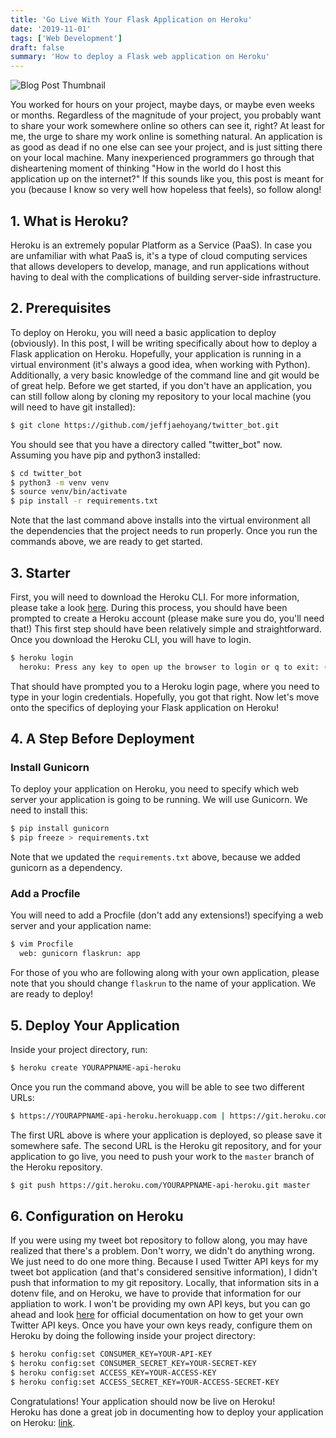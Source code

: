 ```yaml
---
title: 'Go Live With Your Flask Application on Heroku'
date: '2019-11-01'
tags: ['Web Development']
draft: false
summary: 'How to deploy a Flask web application on Heroku'
---
```


![Blog Post Thumbnail](/static/images/deploy-flask-on-heroku/heroku_flask.png)

You worked for hours on your project, maybe days, or maybe even weeks or months. Regardless of the magnitude of your project, you probably want to share your work somewhere online so others can see it, right? At least for me, the urge to share my work online is something natural. An application is as good as dead if no one else can see your project, and is just sitting there on your local machine. Many inexperienced programmers go through that disheartening moment of thinking "How in the world do I host this application up on the internet?" If this sounds like you, this post is meant for you (because I know so very well how hopeless that feels), so follow along!  

## 1. What is Heroku? 
Heroku is an extremely popular Platform as a Service (PaaS). In case you are unfamiliar with what PaaS is, it's a type of cloud computing services that allows developers to develop, manage, and run applications without having to deal with the complications of building server-side infrastructure.   

## 2. Prerequisites
To deploy on Heroku, you will need a basic application to deploy (obviously). In this post, I will be writing specifically about how to deploy a Flask application on Heroku. Hopefully, your application is running in a virtual environment (it's always a good idea, when working with Python). Additionally, a very basic knowledge of the command line and git would be of great help. Before we get started, if you don't have an application, you can still follow along by cloning my repository to your local machine (you will need to have git installed):  

```bash
$ git clone https://github.com/jeffjaehoyang/twitter_bot.git 
```

You should see that you have a directory called "twitter_bot" now. Assuming you have pip and python3 installed:  

```bash
$ cd twitter_bot
$ python3 -m venv venv
$ source venv/bin/activate
$ pip install -r requirements.txt
```

Note that the last command above installs into the virtual environment all the dependencies that the project needs to run properly. Once you run the commands above, we are ready to get started.  

## 3. Starter
First, you will need to download the Heroku CLI. For more information, please take a look [here](https://devcenter.heroku.com/articles/heroku-cli#download-and-install). During this process, you should have been prompted to create a Heroku account (please make sure you do, you'll need that!) This first step should have been relatively simple and straightforward. Once you download the Heroku CLI, you will have to login.  

```bash
$ heroku login
  heroku: Press any key to open up the browser to login or q to exit: (press any key!)
```

That should have prompted you to a Heroku login page, where you need to type in your login credentials. Hopefully, you got that right. Now let's move onto the specifics of deploying your Flask application on Heroku!  

## 4. A Step Before Deployment
### Install Gunicorn 
To deploy your application on Heroku, you need to specify which web server your application is going to be running. We will use Gunicorn. We need to install this: 
```bash
$ pip install gunicorn
$ pip freeze > requirements.txt
```

Note that we updated the `requirements.txt` above, because we added gunicorn as a dependency.  

### Add a Procfile
You will need to add a Procfile (don't add any extensions!) specifying a web server and your application name:  

```bash
$ vim Procfile
  web: gunicorn flaskrun: app
```

For those of you who are following along with your own application, please note that you should change `flaskrun` to the name of your application. We are ready to deploy!  

## 5. Deploy Your Application
Inside your project directory, run:  

```bash
$ heroku create YOURAPPNAME-api-heroku
```

Once you run the command above, you will be able to see two different URLs:  

```bash
$ https://YOURAPPNAME-api-heroku.herokuapp.com | https://git.heroku.com/YOURAPPNAME-api-heroku.git
```

The first URL above is where your application is deployed, so please save it somewhere safe. The second URL is the Heroku git repository, and for your application to go live, you need to push your work to the `master` branch of the Heroku repository.  

```bash
$ git push https://git.heroku.com/YOURAPPNAME-api-heroku.git master
```

## 6. Configuration on Heroku
If you were using my tweet bot repository to follow along, you may have realized that there's a problem. Don't worry, we didn't do anything wrong. We just need to do one more thing. Because I used Twitter API keys for my tweet bot application (and that's considered sensitive information), I didn't push that information to my git repository. Locally, that information sits in a dotenv file, and on Heroku, we have to provide that information for our appliation to work. I won't be providing my own API keys, but you can go ahead and look [here](https://developer.twitter.com/en/docs/basics/authentication/guides/access-tokens) for official documentation on how to get your own Twitter API keys. Once you have your own keys ready, configure them on Heroku by doing the following inside your project directory:  

```bash
$ heroku config:set CONSUMER_KEY=YOUR-API-KEY
$ heroku config:set CONSUMER_SECRET_KEY=YOUR-SECRET-KEY
$ heroku config:set ACCESS_KEY=YOUR-ACCESS-KEY
$ heroku config:set ACCESS_SECRET_KEY=YOUR-ACCESS-SECRET-KEY
```

Congratulations! Your application should now be live on Heroku!  
Heroku has done a great job in documenting how to deploy your application on Heroku: [link](https://devcenter.heroku.com/articles/getting-started-with-python).

